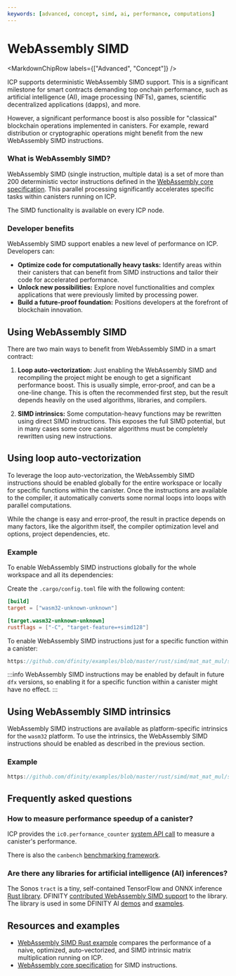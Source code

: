 ```yaml
---
keywords: [advanced, concept, simd, ai, performance, computations]
---
```



# WebAssembly SIMD

<MarkdownChipRow labels={["Advanced", "Concept"]} />

ICP supports deterministic WebAssembly SIMD support. This is a significant milestone for smart contracts demanding top onchain performance, such as artificial intelligence (AI), image processing (NFTs), games, scientific decentralized applications (dapps), and more.

However, a significant performance boost is also possible for "classical" blockchain operations implemented in canisters. For example, reward distribution or cryptographic operations might benefit from the new WebAssembly SIMD instructions.

### What is WebAssembly SIMD?

WebAssembly SIMD (single instruction, multiple data) is a set of more than 200 deterministic vector instructions defined in the [WebAssembly core specification](https://webassembly.github.io/spec/core/syntax/instructions.html#vector-instructions). This parallel processing significantly accelerates specific tasks within canisters running on ICP.

The SIMD functionality is available on every ICP node.

### Developer benefits

WebAssembly SIMD support enables a new level of performance on ICP. Developers can:

- **Optimize code for computationally heavy tasks:** Identify areas within their canisters that can benefit from SIMD instructions and tailor their code for accelerated performance.
- **Unlock new possibilities:** Explore novel functionalities and complex applications that were previously limited by processing power.
- **Build a future-proof foundation:** Positions developers at the forefront of blockchain innovation.

## Using WebAssembly SIMD

There are two main ways to benefit from WebAssembly SIMD in a smart contract:

1. **Loop auto-vectorization:** Just enabling the WebAssembly SIMD and recompiling the project might be enough to get a significant performance boost. This is usually simple, error-proof, and can be a one-line change. This is often the recommended first step, but the result depends heavily on the used algorithms, libraries, and compilers.

2. **SIMD intrinsics:** Some computation-heavy functions may be rewritten using direct SIMD instructions. This exposes the full SIMD potential, but in many cases some core canister algorithms must be completely rewritten using new instructions.

## Using loop auto-vectorization

To leverage the loop auto-vectorization, the WebAssembly SIMD instructions should be enabled globally for the entire workspace or locally for specific functions within the canister. Once the instructions are available to the compiler, it automatically converts some normal loops into loops with parallel computations.

While the change is easy and error-proof, the result in practice depends on many factors, like the algorithm itself, the compiler optimization level and options, project dependencies, etc.

### Example

To enable WebAssembly SIMD instructions globally for the whole workspace and all its dependencies:

<AdornedTabs groupId="languages">
<TabItem value="rust" label="Rust" default>

Create the `.cargo/config.toml` file with the following content:

```toml
[build]
target = ["wasm32-unknown-unknown"]

[target.wasm32-unknown-unknown]
rustflags = ["-C", "target-feature=+simd128"]
```

</TabItem>
</AdornedTabs>

To enable WebAssembly SIMD instructions just for a specific function within a canister:

<AdornedTabs groupId="languages">
<TabItem value="rust" label="Rust" default>

```rust reference
https://github.com/dfinity/examples/blob/master/rust/simd/mat_mat_mul/src/lib.rs#L111-L113
```

</TabItem>
</AdornedTabs>

:::info
WebAssembly SIMD instructions may be enabled by default in future `dfx` versions, so enabling it for a specific function within a canister might have no effect.
:::

## Using WebAssembly SIMD intrinsics

WebAssembly SIMD instructions are available as platform-specific intrinsics for the `wasm32` platform. To use the intrinsics, the WebAssembly SIMD instructions should be enabled as described in the previous section.

### Example

<AdornedTabs groupId="languages">
<TabItem value="rust" label="Rust" default>

```rust reference
https://github.com/dfinity/examples/blob/master/rust/simd/mat_mat_mul/src/lib.rs#L106-L139
```

</TabItem>
</AdornedTabs>

## Frequently asked questions

### How to measure performance speedup of a canister?

ICP provides the `ic0.performance_counter` [system API call](/docs/references/ic-interface-spec#system-api-performance-counter) to measure a canister's performance.

There is also the `canbench` [benchmarking framework](https://github.com/dfinity/canbench).

### Are there any libraries for artificial intelligence (AI) inferences?

The Sonos `tract` is a tiny, self-contained TensorFlow and ONNX inference [Rust library](https://github.com/sonos/tract). DFINITY [contributed WebAssembly SIMD support](https://github.com/sonos/tract/pull/1420) to the library. The library is used in some DFINITY AI [demos](https://www.youtube.com/watch?v=6qLvIXiCGcM) and [examples](https://github.com/dfinity/examples/tree/master/rust/image-classification).

## Resources and examples

* [WebAssembly SIMD Rust example](https://github.com/dfinity/examples/tree/master/rust/simd) compares the performance of a naive, optimized, auto-vectorized, and SIMD intrinsic matrix multiplication running on ICP.
* [WebAssembly core specification](https://webassembly.github.io/spec/core/syntax/instructions.html#vector-instructions) for SIMD instructions.